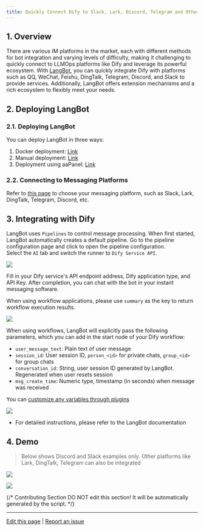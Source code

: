 ```yaml
---
title: Quickly Connect Dify to Slack, Lark, Discord, Telegram and Other Platforms
---
```


## 1. Overview

There are various IM platforms in the market, each with different methods for bot integration and varying levels of difficulty, making it challenging to quickly connect to LLMOps platforms like Dify and leverage its powerful ecosystem. With [LangBot](https://github.com/RockChinQ/LangBot), you can quickly integrate Dify with platforms such as QQ, WeChat, Feishu, DingTalk, Telegram, Discord, and Slack to provide services. Additionally, LangBot offers extension mechanisms and a rich ecosystem to flexibly meet your needs.

## 2. Deploying LangBot

### 2.1. Deploying LangBot

You can deploy LangBot in three ways:

1. Docker deployment: [Link](https://docs.langbot.app/en/deploy/langbot/docker.html)
2. Manual deployment: [Link](https://docs.langbot.app/en/deploy/langbot/manual.html)
3. Deployment using aaPanel: [Link](https://docs.langbot.app/en/deploy/langbot/one-click/bt.html)

### 2.2. Connecting to Messaging Platforms

Refer to [this page](https://docs.langbot.app/en/deploy/platforms/readme.html) to choose your messaging platform, such as Slack, Lark, DingTalk, Telegram, Discord, etc.

## 3. Integrating with Dify

LangBot uses `Pipelines` to control message processing. When first started, LangBot automatically creates a default pipeline. Go to the pipeline configuration page and click to open the pipeline configuration.  
Select the `AI` tab and switch the runner to `Dify Service API`.

![](https://assets-docs.dify.ai/2025/05/216b4607dd3dd7702a43fed190e016f4.png)

Fill in your Dify service's API endpoint address, Dify application type, and API Key. After completion, you can chat with the bot in your instant messaging software.

When using workflow applications, please use `summary` as the key to return workflow execution results.

![](https://assets-docs.dify.ai/2025/05/5ca053769ccf6b39cc916916c06b4368.png)

When using workflows, LangBot will explicitly pass the following parameters, which you can add in the start node of your Dify workflow:

- `user_message_text`: Plain text of user message
- `session_id`: User session ID, `person_<id>` for private chats, `group_<id>` for group chats
- `conversation_id`: String, user session ID generated by LangBot. Regenerated when user resets session
- `msg_create_time`: Numeric type, timestamp (in seconds) when message was received

You can [customize any variables through plugins](https://docs.langbot.app/en/plugin/dev/api-ref.html)

![](https://assets-docs.dify.ai/2025/05/28522dd204fee0553943ae1e0bba9bb6.png)

- For detailed instructions, please refer to the LangBot documentation

## 4. Demo

> Below shows Discord and Slack examples only. Other platforms like Lark, DingTalk, Telegram can also be integrated

![](https://assets-docs.dify.ai/2025/05/2014d463b6d44446422ac7e23483212a.png)

![](https://assets-docs.dify.ai/2025/05/3317a7a3f29798cc18bfb5037a7eec07.png)

{/*
Contributing Section
DO NOT edit this section!
It will be automatically generated by the script.
*/}

---

[Edit this page](https://github.com/langgenius/dify-docs/edit/main/en/learn-more/use-cases/connect-dify-to-various-im-platforms-by-using-langbot.mdx) | [Report an issue](https://github.com/langgenius/dify-docs/issues/new?template=docs.yml)

